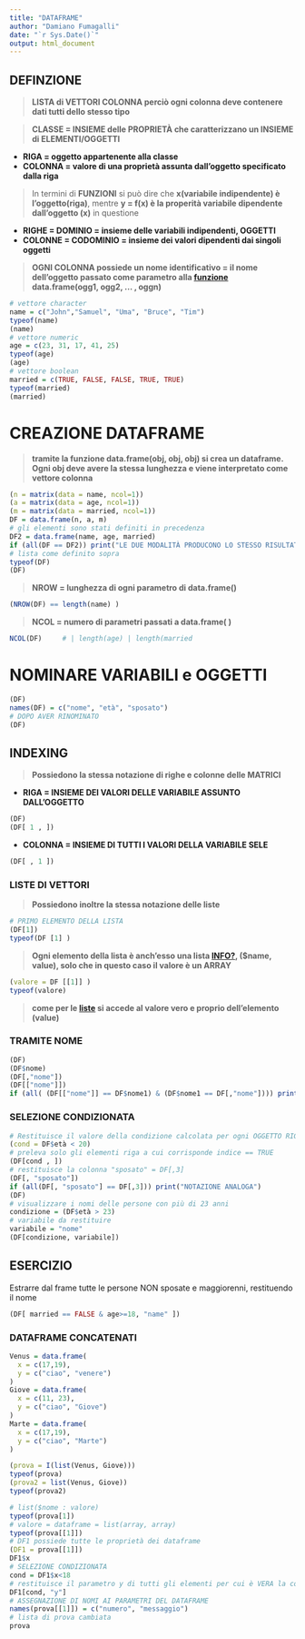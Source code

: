 ```yaml
---
title: "DATAFRAME"
author: "Damiano Fumagalli"
date: "`r Sys.Date()`"
output: html_document
---
```


## **DEFINZIONE**
> **LISTA di VETTORI COLONNA perciò ogni colonna deve contenere dati tutti dello stesso tipo**

> **CLASSE = INSIEME delle PROPRIETÀ che caratterizzano un INSIEME di ELEMENTI/OGGETTI**

* **RIGA = oggetto appartenente alla classe **
* **COLONNA = valore di una proprietà assunta dall'oggetto specificato dalla riga **

> In termini di **FUNZIONI** si può dire che **x(variabile indipendente) è l'oggetto(riga)**, mentre **y = f(x) è la properità variabile dipendente dall'oggetto (x)** in questione

* **RIGHE = DOMINIO = insieme delle variabili indipendenti, OGGETTI**
* **COLONNE = CODOMINIO = insieme dei valori dipendenti dai singoli oggetti**



> **OGNI COLONNA possiede un nome identificativo = il nome dell'oggetto passato come parametro alla [funzione](#creazione-dataframe) data.frame(ogg1, ogg2, ... , oggn)**




```r
# vettore character
name = c("John","Samuel", "Uma", "Bruce", "Tim")
typeof(name)
(name)
# vettore numeric
age = c(23, 31, 17, 41, 25)
typeof(age)
(age)
# vettore boolean
married = c(TRUE, FALSE, FALSE, TRUE, TRUE)
typeof(married)
(married)
```
# **CREAZIONE DATAFRAME**
> **tramite la funzione data.frame(obj, obj, obj) si crea un dataframe. Ogni obj deve avere la stessa lunghezza e viene interpretato come vettore colonna**


```r
(n = matrix(data = name, ncol=1))
(a = matrix(data = age, ncol=1))
(m = matrix(data = married, ncol=1))
DF = data.frame(n, a, m)
# gli elementi sono stati definiti in precedenza
DF2 = data.frame(name, age, married)
if (all(DF == DF2)) print("LE DUE MODALITÀ PRODUCONO LO STESSO RISULTATO")
# lista come definito sopra
typeof(DF)
(DF)
```


> **NROW = lunghezza di ogni parametro di data.frame()**


```r
(NROW(DF) == length(name) )  
```


> **NCOL = numero di parametri passati a data.frame(   )**


```r
NCOL(DF)     # | length(age) | length(married
```

# **NOMINARE VARIABILI e OGGETTI **
```r
(DF)
names(DF) = c("nome", "età", "sposato")
# DOPO AVER RINOMINATO
(DF)
```

## INDEXING

> **Possiedono la stessa notazione di righe e colonne delle MATRICI**



* **RIGA = INSIEME DEI VALORI DELLE VARIABILE ASSUNTO DALL'OGGETTO**
```r
(DF)
(DF[ 1 , ])
```


* **COLONNA = INSIEME DI TUTTI I VALORI DELLA VARIABILE SELE**


```r
(DF[ , 1 ])
```
### LISTE DI VETTORI
> **Possiedono inoltre la stessa notazione delle liste**

```r
# PRIMO ELEMENTO DELLA LISTA
(DF[1])
typeof(DF [1] )
```
> **Ogni elemento della lista è anch'esso una lista [INFO?](./Liste.html#differenze-lista-vettore), ($name, value), solo che in questo caso il valore è un ARRAY**






```r
(valore = DF [[1]] )
typeof(valore)
```
> **come per le [liste](./Liste.html#accesso-diretto) si accede al valore vero e proprio dell'elemento (value)**


### **TRAMITE NOME**
```r
(DF)
(DF$nome)
(DF[,"nome"])
(DF[["nome"]])
if (all( (DF[["nome"]] == DF$nome1) & (DF$nome1 == DF[,"nome"]))) print("NOTAZIONE ANALOGA")
```



### **SELEZIONE CONDIZIONATA**


```r
# Restituisce il valore della condizione calcolata per ogni OGGETTO RIGA
(cond = DF$età < 20)
# preleva solo gli elementi riga a cui corrisponde indice == TRUE
(DF[cond , ])
# restituisce la colonna "sposato" = DF[,3]
(DF[, "sposato"])
if (all(DF[, "sposato"] == DF[,3])) print("NOTAZIONE ANALOGA")
(DF)
# visualizzare i nomi delle persone con più di 23 anni
condizione = (DF$età > 23)
# variabile da restituire
variabile = "nome"
(DF[condizione, variabile])

```
## ESERCIZIO


Estrarre dal frame tutte le persone NON sposate e maggiorenni, restituendo il nome

```r
(DF[ married == FALSE & age>=18, "name" ])
```


### **DATAFRAME CONCATENATI**

```r
Venus = data.frame(
  x = c(17,19),
  y = c("ciao", "venere")
)
Giove = data.frame(
  x = c(11, 23),
  y = c("ciao", "Giove")
)
Marte = data.frame(
  x = c(17,19),
  y = c("ciao", "Marte")
)

(prova = I(list(Venus, Giove)))
typeof(prova)
(prova2 = list(Venus, Giove))
typeof(prova2)

# list($nome : valore)
typeof(prova[1])
# valore = dataframe = list(array, array)
typeof(prova[[1]])
# DF1 possiede tutte le proprietà dei dataframe
(DF1 = prova[[1]])
DF1$x
# SELEZIONE CONDIZIONATA
cond = DF1$x<18
# restituisce il parametro y di tutti gli elementi per cui è VERA la condizione
DF1[cond, "y"]
# ASSEGNAZIONE DI NOMI AI PARAMETRI DEL DATAFRAME
names(prova[[1]]) = c("numero", "messaggio")
# lista di prova cambiata
prova
```
